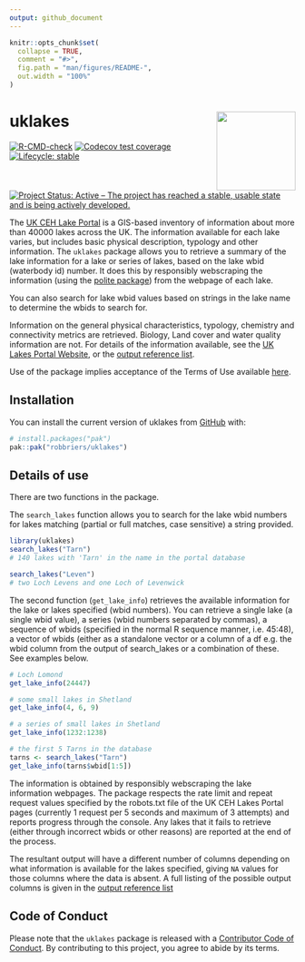 ```yaml
---
output: github_document
---
```


<!-- README.md is generated from README.Rmd. Please edit that file -->

```r
knitr::opts_chunk$set(
  collapse = TRUE,
  comment = "#>",
  fig.path = "man/figures/README-",
  out.width = "100%"
)
```

# uklakes <img src="man/figures/logo.png" align="right" height="139" alt="" />

<!-- badges: start -->
[![R-CMD-check](https://github.com/robbriers/uklakes/actions/workflows/R-CMD-check.yaml/badge.svg)](https://github.com/robbriers/uklakes/actions/workflows/R-CMD-check.yaml)
[![Codecov test coverage](https://codecov.io/gh/robbriers/uklakes/graph/badge.svg)](https://app.codecov.io/gh/robbriers/uklakes)
[![Lifecycle: stable](https://img.shields.io/badge/lifecycle-stable-brightgreen.svg)](https://lifecycle.r-lib.org/articles/stages.html#stable)
[![Project Status: Active – The project has reached a stable, usable state and is being actively developed.](https://www.repostatus.org/badges/latest/active.svg)](https://www.repostatus.org/#active)
<!-- badges: end -->

The [UK CEH Lake Portal](https://uklakes.ceh.ac.uk/) is a GIS-based inventory of information about more than 40000 lakes across the UK. The information available for each lake varies, but includes basic physical description, typology and other information. The `uklakes` package allows you to retrieve a summary of the lake information for a lake or series of lakes, based on the lake wbid (waterbody id) number. It does this by responsibly webscraping the information (using the [polite package](https://cran.r-project.org/package=polite)) from the webpage of each lake.

You can also search for lake wbid values based on strings in the lake name to determine the wbids to search for.

Information on the general physical characteristics, typology, chemistry and connectivity metrics are retrieved. Biology, Land cover and water quality information are not. For details of the information available, see the [UK Lakes Portal Website](https://uklakes.ceh.ac.uk/), or the [output reference list](../articles/uklakes_output_ref.html).

Use of the package implies acceptance of the Terms of Use available [here](https://www.ceh.ac.uk/terms-of-use).

## Installation

You can install the current version of uklakes from [GitHub](https://github.com/) with:

``` r
# install.packages("pak")
pak::pak("robbriers/uklakes")
```

## Details of use

There are two functions in the package.

The `search_lakes` function allows you to search for the lake wbid numbers for lakes matching (partial or full matches, case sensitive) a string provided.

```r
library(uklakes)
search_lakes("Tarn")
# 140 lakes with 'Tarn' in the name in the portal database

search_lakes("Leven")
# two Loch Levens and one Loch of Levenwick
```

The second function (`get_lake_info`) retrieves the available information for the lake or lakes specified (wbid numbers). You can retrieve a single lake (a single wbid value), a series (wbid numbers separated by commas), a sequence of wbids (specified in the normal R sequence manner, i.e. 45:48), a vector of wbids (either as a standalone vector or a column of a df e.g. the wbid column from the output of search_lakes or a combination of these. See examples below.

```r
# Loch Lomond
get_lake_info(24447)

# some small lakes in Shetland
get_lake_info(4, 6, 9)

# a series of small lakes in Shetland
get_lake_info(1232:1238)

# the first 5 Tarns in the database
tarns <- search_lakes("Tarn")
get_lake_info(tarns$wbid[1:5])
```

The information is obtained by responsibly webscraping the lake information webpages. The package respects the rate limit and repeat request values specified by the robots.txt file of the UK CEH Lakes Portal pages (currently 1 request per 5 seconds and maximum of 3 attempts) and reports progress through the console. Any lakes that it fails to retrieve (either through incorrect wbids or other reasons) are reported at the end of the process.

The resultant output will have a different number of columns depending on what information is available for the lakes specified, giving `NA` values for those columns where the data is absent. A full listing of the possible output columns is given in the [output reference list](../articles/uklakes_output_ref.html)

## Code of Conduct
  
Please note that the `uklakes` package is released with a [Contributor Code of Conduct](https://contributor-covenant.org/version/2/1/CODE_OF_CONDUCT.html). By contributing to this project, you agree to abide by its terms.
